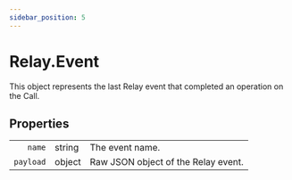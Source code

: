 ```yaml
---
sidebar_position: 5
---
```


# Relay.Event

This object represents the last Relay event that completed an operation on the Call.

## Properties

|    |   |   |
| -: | - | - |
| `name` | <span class="method-prop-type">string</span> | The event name. |
| `payload` | <span class="method-prop-type">object</span> | Raw JSON object of the Relay event. |
